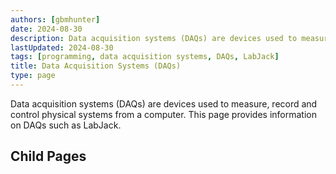 ```yaml
---
authors: [gbmhunter]
date: 2024-08-30
description: Data acquisition systems (DAQs) are devices used to measure, record and control physical systems from a computer. This page provides information on DAQs such as LabJack.
lastUpdated: 2024-08-30
tags: [programming, data acquisition systems, DAQs, LabJack]
title: Data Acquisition Systems (DAQs)
type: page
---
```


Data acquisition systems (DAQs) are devices used to measure, record and control physical systems from a computer. This page provides information on DAQs such as LabJack.

## Child Pages

<ChildPages />

